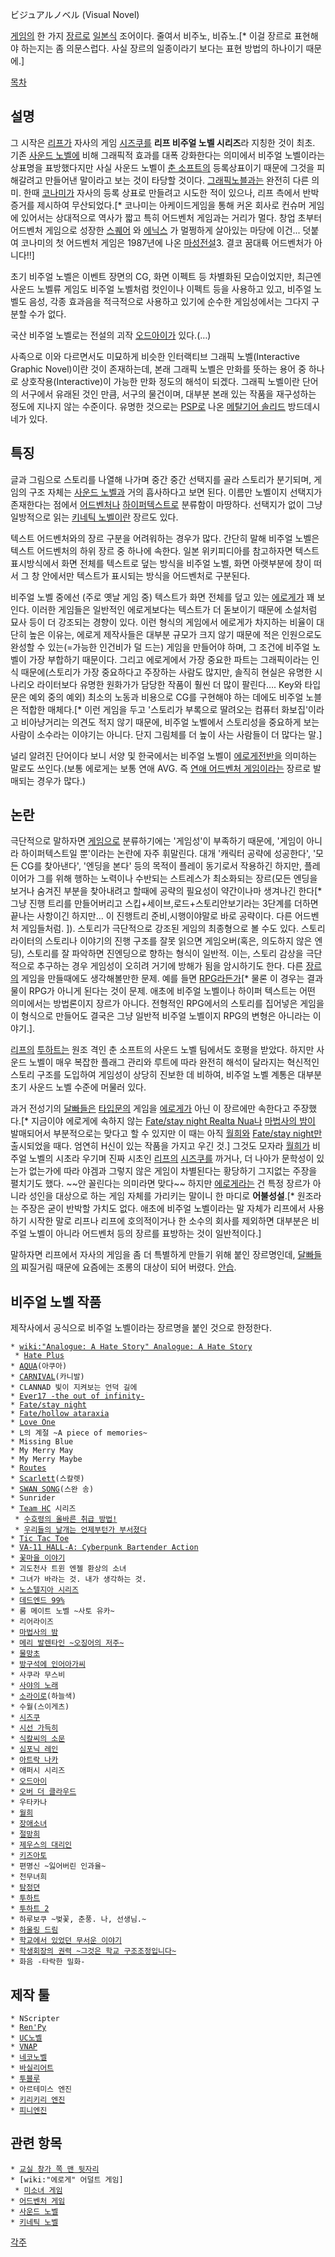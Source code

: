 ビジュアルノベル (Visual Novel)

[[게임]]의 한 가지 [[장르]]로 [[일본]]식 조어이다. 줄여서 비주노, 비쥬노.[* 이걸 장르로 표현해야 하는지는 좀 의문스럽다. 사실 장르의 일종이라기 보다는 표현 방법의 하나이기 때문에.]

[[목차]]
== 설명 ==
그 시작은 [[리프]]가 자사의 게임 [[시즈쿠(게임)|시즈쿠]]를 '''리프 비주얼 노벨 시리즈'''라 지칭한 것이 최초. 기존 [[사운드 노벨]]에 비해 그래픽적 효과를 대폭 강화한다는 의미에서 비주얼 노벨이라는 상표명을 표방했다지만 사실 사운드 노벨이 [[춘 소프트]]의 등록상표이기 때문에 그것을 피해갈려고 만들어낸 말이라고 보는 것이 타당할 것이다. [[그래픽노블]]과는 완전히 다른 의미. 한때 [[코나미]]가 자사의 등록 상표로 만들려고 시도한 적이 있으나, 리프 측에서 반박 증거를 제시하여 무산되었다.[* 코나미는 아케이드게임을 통해 커온 회사로 컨슈머 게임에 있어서는 상대적으로 역사가 짧고 특히 어드벤처 게임과는 거리가 멀다. 창업 초부터 어드벤처 게임으로 성장한 [[스퀘어]] 와 [[에닉스]] 가 멀쩡하게 살아있는 마당에 이건... 덧붙여 코나미의 첫 어드벤처 게임은 1987년에 나온 [[마성전설]]3. 결코 꿈대륙 어드벤처가 아니다!!] 

초기 비주얼 노벨은 이벤트 장면의 CG, 화면 이펙트 등 차별화된 모습이었지만, 최근엔 사운드 노벨류 게임도 비주얼 노벨처럼 컷인이나 이펙트 등을 사용하고 있고, 비주얼 노벨도 음성, 각종 효과음을 적극적으로 사용하고 있기에 순수한 게임성에서는 그다지 구분할 수가 없다.

국산 비주얼 노벨로는 전설의 괴작 [[오드아이]]가 있다.(…)

사족으로 이와 다르면서도 미묘하게 비슷한 인터랙티브 그래픽 노벨(Interactive Graphic Novel)이란 것이 존재하는데, 본래 그래픽 노벨은 만화를 뜻하는 용어 중 하나로 상호작용(Interactive)이 가능한 만화 정도의 해석이 되겠다. 그래픽 노벨이란 단어의 서구에서 유래된 것인 만큼, 서구의 물건이며, 대부분 본래 있는 작품을 재구성하는 정도에 지나지 않는 수준이다. 유명한 것으로는 [[PSP]]로 나온 [[메탈기어 솔리드]] 방드데시네가 있다.

== 특징 ==
글과 그림으로 스토리를 나열해 나가며 중간 중간 선택지를 골라 스토리가 분기되며, 게임의 구조 자체는 [[사운드 노벨]]과 거의 흡사하다고 보면 된다. 이름만 노벨이지 선택지가 존재한다는 점에서 [[어드벤처]]나 [[하이퍼텍스트]]로 분류함이 마땅하다. 선택지가 없이 그냥 일방적으로 읽는 [[키네틱 노벨]]이란 장르도 있다.

텍스트 어드벤처와의 장르 구분을 어려워하는 경우가 많다. 간단히 말해 비주얼 노벨은 텍스트 어드벤처의 하위 장르 중 하나에 속한다. 일본 위키피디아를 참고하자면 텍스트 표시방식에서 화면 전체를 텍스트로 덮는 방식을 비주얼 노벨, 화면 아랫부분에 창이 떠서 그 창 안에서만 텍스트가 표시되는 방식을 어드벤처로 구분된다.

비주얼 노벨 중에선 (주로 옛날 게임 중) 텍스트가 화면 전체를 덮고 있는 [[에로게]]가 꽤 보인다. 이러한 게임들은 일반적인 에로게보다는 텍스트가 더 돋보이기 때문에 소설처럼 묘사 등이 더 강조되는 경향이 있다.
이런 형식의 게임에서 에로게가 차지하는 비율이 대단히 높은 이유는, 에로게 제작사들은 대부분 규모가 크지 않기 때문에 적은 인원으로도 완성할 수 있는(=가능한 인건비가 덜 드는) 게임을 만들어야 하며, 그 조건에 비주얼 노벨이 가장 부합하기 때문이다. 그리고 에로게에서 가장 중요한 파트는 그래픽이라는 인식 때문에(스토리가 가장 중요하다고 주장하는 사람도 많지만, 솔직히 현실은 유명한 시나리오 라이터보다 유명한 원화가가 담당한 작품이 훨씬 더 많이 팔린다…. Key와 타입문은 예외 중의 예외) 최소의 노동과 비용으로 CG를 구현해야 하는 데에도 비주얼 노블은 적합한 매체다.[* 이런 게임을 두고 '스토리가 부록으로 딸려오는 컴퓨터 화보집'이라고 비아냥거리는 의견도 적지 않기 때문에, 비주얼 노벨에서 스토리성을 중요하게 보는 사람이 소수라는 이야기는 아니다. 단지 그림체를 더 높이 사는 사람들이 더 많다는 말.]

널리 알려진 단어이다 보니 서양 및 한국에서는 비주얼 노벨이 [[에로게]]전반을 의미하는 말로도 쓰인다.(보통 에로게는 보통 연애 AVG. 즉 [[연애 어드벤처 게임]]이라는 장르로 발매되는 경우가 많다.)

== 논란 ==
극단적으로 말하자면 [[게임]]으로 분류하기에는 '게임성'이 부족하기 때문에, '게임이 아니라 하이퍼텍스트일 뿐'이라는 논란에 자주 휘말린다. 대개 '캐릭터 공략에 성공한다', '모든 CG를 찾아낸다', '엔딩을 본다' 등의 목적이 플레이 동기로서 작용하긴 하지만, 플레이어가 그를 위해 행하는 노력이나 수반되는 스트레스가 최소화되는 장르(모든 엔딩을 보거나 숨겨진 부분을 찾아내려고 할때에 공략의 필요성이 약간이나마 생겨나긴 한다[* 그냥 진행 트리를 만들어버리고 스킵+세이브,로드+스토리안보기라는 3단계를 더하면 끝나는 사항이긴 하지만... 이 진행트리 준비,시행이야말로 바로 공략이다. 다른 어드벤처 게임들처럼. ]). 스토리가 극단적으로 강조된 게임의 최종형으로 볼 수도 있다. 스토리라이터의 스토리나 이야기의 진행 구조를 잘못 읽으면 게임오버(혹은, 의도하지 않은 엔딩), 스토리를 잘 파악하면 진엔딩으로 향하는 형식이 일반적.
이는, 스토리 감상을 극단적으로 추구하는 경우 게임성이 오히려 거기에 방해가 됨을 암시하기도 한다. 다른 [[장르]]의 게임을 만들때에도 생각해볼만한 문제. 예를 들면 [[RPG]]라든가[* 물론 이 경우는 결과물이 RPG가 아니게 된다는 것이 문제. 애초에 비주얼 노벨이나 하이퍼 텍스트는 어떤 의미에서는 방법론이지 장르가 아니다. 전형적인 RPG에서의 스토리를 집어넣은 게임을 이 형식으로 만들어도 결국은 그냥 일반적 비주얼 노벨이지 RPG의 변형은 아니라는 이야기.].

[[리프]]의 [[투하트]]는 원조 격인 춘 소프트의 사운드 노벨 팀에서도 호평을 받았다. 하지만 사운드 노벨이 매우 복잡한 플래그 관리와 루트에 따라 완전히 해석이 달라지는 혁신적인 스토리 구조를 도입하여 게임성이 상당히 진보한 데 비하여, 비주얼 노벨 계통은 대부분 초기 사운드 노벨 수준에 머물러 있다.

과거 전성기의 [[달빠]]들은 [[타입문]]의 게임을 [[에로게]]가 아닌 이 장르에만 속한다고 주장했다.[* 지금이야 에로게에 속하지 않는 [[Fate/stay night Realta Nua]]나 [[마법사의 밤]]이 발매되어서 부분적으로는 맞다고 할 수 있지만 이 때는 아직 [[월희]]와 [[Fate/stay night]]만 출시되었을 때다. 엄연히 H신이 있는 작품을 가지고 우긴 것.] 그것도 모자라 [[월희]]가 비주얼 노벨의 시초라 우기며 진짜 시초인 [[리프]]의 [[시즈쿠]]를 까거나, 더 나아가 문학성이 있는가 없는가에 따라 야겜과 그렇지 않은 게임이 차별된다는 황당하기 그지없는 주장을 펼치기도 했다. ~~안 꼴린다는 의미라면 맞다~~ 하지만 [[에로게]]라는 건 특정 장르가 아니라 성인을 대상으로 하는 게임 자체를 가리키는 말이니 한 마디로 '''어불성설'''.[* 원조라는 주장은 굳이 반박할 가치도 없다. 애초에 비주얼 노벨이라는 말 자체가 리프에서 사용하기 시작한 말로 리프나 리프에 호의적이거나 한 소수의 회사를 제외하면 대부분은 비주얼 노벨이 아니라 어드벤처 등의 장르를 표방하는 것이 일반적이다.]

말하자면 리프에서 자사의 게임을 좀 더 특별하게 만들기 위해 붙인 장르명인데, [[달빠]]들의 찌질거림 때문에 요즘에는 조롱의 대상이 되어 버렸다. [[안습]].

== 비주얼 노벨 작품 ==
제작사에서 공식으로 비주얼 노벨이라는 장르명을 붙인 것으로 한정한다.
 * [[wiki:"Analogue: A Hate Story" Analogue: A Hate Story]]
  * [[Hate Plus]]
 * [[AQUA]](아쿠아)
 * [[CARNIVAL]](카니발)
 * CLANNAD 빛이 지켜보는 언덕 길에
 * [[Ever17 -the out of infinity-]]
 * [[Fate/stay night]]
 * [[Fate/hollow ataraxia]]
 * [[Love One]]
 * L의 계절 ~A piece of memories~
 * Missing Blue
 * My Merry May
 * My Merry Maybe
 * [[Routes]]
 * [[Scarlett]](스칼렛)
 * [[SWAN SONG]](스완 송)
 * Sunrider
 * [[Team HC]] 시리즈
  * [[수호령의 올바른 취급 방법!]]
  * [[우리들의 날개는 언제부턴가 부서졌다]]
 * [[Tic Tac Toe]]
 * [[VA-11 HALL-A: Cyberpunk Bartender Action]]
 * [[꽃마을 이야기]]
 * 괴도천사 트윈 엔젤 환상의 소녀
 * 그녀가 바라는 것. 내가 생각하는 것.
 * [[노스텔지아 시리즈]]
 * [[데드엔드 99%]]
 * 룸 메이트 노벨 ~사토 유카~
 * 리어라이즈
 * [[마법사의 밤]]
 * [[메리 발렌타인 ~오징어의 저주~]]
 * [[물망초]]
 * [[방구석에 인어아가씨]]
 * 사쿠라 무스비
 * [[사야의 노래]]
 * [[소라이로]](하늘색)
 * 수월(스이게츠)
 * [[시즈쿠]]
 * [[시선 가득히]]
 * [[식칼씨의 소문]]
 * [[심포닉 레인]]
 * [[아트락 나카]]
 * 애퍼시 시리즈
 * [[오드아이]]
 * [[오버 더 클라우드]]
 * 우타카나
 * [[월희]]
 * [[장애소녀]]
 * [[절망희]]
 * [[제우스의 대리인]]
 * [[키즈아토]]
 * 편명신 ~잃어버린 인과율~
 * 천무녀희
 * [[탐정뎐]]
 * [[투하트]]
 * [[투하트 2]]
 * 하루보쿠 ~벚꽃, 춘풍. 나, 선생님.~
 * [[하울링 드림]]
 * [[학교에서 있었던 무서운 이야기]]
 * [[학생회장의 권력 ~그것은 학교 구조조정입니다~]]
 * 화음 -타락한 밀화-
 

== 제작 툴 ==
 * NScripter
 * [[Ren'Py]]
 * [[UC노벨]]
 * [[VNAP]] 
 * [[네코노벨]]
 * [[바실리어트]]
 * [[투블루]]
 * 아르테미스 엔진
 * [[키리키리 엔진]]
 * [[피니엔진]]
== 관련 항목 ==
 * [[교실 창가 쪽 맨 뒷자리]]
 * [wiki:"에로게" 어덜트 게임]
  * [[미소녀 게임]]
 * [[어드벤처 게임]]
 * [[사운드 노벨]]
 * [[키네틱 노벨]]

[[각주]]
